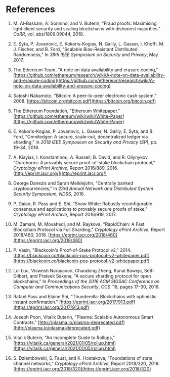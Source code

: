 # References

1. M. Al-Bassam, A. Sonnino, and V. Buterin, "Fraud proofs: Maximising light client security and scaling blockchains with dishonest majorities," *CoRR*, vol. abs/1809.09044, 2018.

2. E. Syta, P. Jovanovic, E. Kokoris-Kogias, N. Gailly, L. Gasser, I. Khoffi, M. J. Fischer, and B. Ford, "Scalable Bias-Resistant Distributed Randomness," In *38th IEEE Symposium on Security and Privacy*, May 2017.

3. The Ethereum Team, "A note on data availability and erasure coding," [https://github.com/ethereum/research/wiki/A-note-on-data-availability-and-erasure-coding](https://github.com/ethereum/research/wiki/A-note-on-data-availability-and-erasure-coding)

4. Satoshi Nakamoto, "Bitcoin: A peer-to-peer electronic cash system," 2008. [https://bitcoin.org/bitcoin.pdf](https://bitcoin.org/bitcoin.pdf)

5. The Ethereum Foundation, "Ethereum Whitepaper." [https://github.com/ethereum/wiki/wiki/White-Paper](https://github.com/ethereum/wiki/wiki/White-Paper)

6. E. Kokoris-Kogias, P. Jovanovic, L. Gasser, N. Gailly, E. Syta, and B. Ford, "Omniledger: A secure, scale-out, decentralized ledger via sharding," in *2018 IEEE Symposium on Security and Privacy (SP)*, pp. 19–34, 2018.

7. A. Kiayias, I. Konstantinou, A. Russell, B. David, and R. Oliynykov, "Ouroboros: A provably secure proof-of-stake blockchain protocol," *Cryptology ePrint Archive*, Report 2016/889, 2016. [http://eprint.iacr.org/](http://eprint.iacr.org/)

8. George Danezis and Sarah Meiklejohn, "Centrally banked cryptocurrencies," In *23rd Annual Network and Distributed System Security Symposium, NDSS*, 2016.

9. P. Daian, R. Pass and E. Shi, "Snow White: Robustly reconfigurable consensus and applications to provably secure proofs of stake," *Cryptology ePrint Archive*, Report 2016/919, 2017.

10. M. Zamani, M. Movahedi, and M. Raykova, "RapidChain: A Fast Blockchain Protocol via Full Sharding," *Cryptology ePrint Archive*, Report 2018/460, 2018. [https://eprint.iacr.org/2018/460](https://eprint.iacr.org/2018/460)

11. P. Vasin, "Blackcoin's Proof-of-Stake Protocol v2," 2014. [https://blackcoin.co/blackcoin-pos-protocol-v2-whitepaper.pdf](https://blackcoin.co/blackcoin-pos-protocol-v2-whitepaper.pdf)

12. Loi Luu, Viswesh Narayanan, Chaodong Zheng, Kunal Baweja, Seth Gilbert, and Prateek Saxena, "A secure sharding protocol for open blockchains," In *Proceedings of the 2016 ACM SIGSAC Conference on Computer and Communications Security*, CCS '16, pages 17–30, 2016.

13. Rafael Pass and Elaine Shi, "Thunderella: Blockchains with optimistic instant confirmation." [https://eprint.iacr.org/2017/913.pdf](https://eprint.iacr.org/2017/913.pdf)

14. Joseph Poon, Vitalik Buterin, "Plasma: Scalable Autonomous Smart Contracts." [http://plasma.io/plasma-deprecated.pdf](http://plasma.io/plasma-deprecated.pdf)

15. Vitalik Buterin, "An Incomplete Guide to Rollups," [https://vitalik.ca/general/2021/01/05/rollup.html](https://vitalik.ca/general/2021/01/05/rollup.html)

16. S. Dziembowski, S. Faust, and K. Hostakova, "Foundations of state channel networks," *Cryptology ePrint Archive*, Report 2018/320, 2018. [https://eprint.iacr.org/2018/320](https://eprint.iacr.org/2018/320)